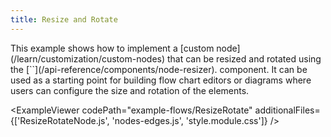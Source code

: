```yaml
---
title: Resize and Rotate
---
```




<ExampleLayout>
This example shows how to implement a [custom node](/learn/customization/custom-nodes)
that can be resized and rotated using the [`<NodeResizer />`](/api-reference/components/node-resizer).
component. It can be used as a starting point for building flow chart editors or
diagrams where users can configure the size and rotation of the elements.

<ExampleViewer
  codePath="example-flows/ResizeRotate"
  additionalFiles={['ResizeRotateNode.js', 'nodes-edges.js', 'style.module.css']}
/>
</ExampleLayout>
